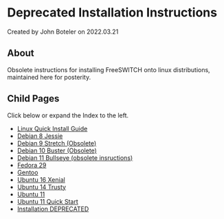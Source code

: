 
# Deprecated Installation Instructions 

 Created by  John Boteler on 2022.03.21

## About

Obsolete instructions for installing FreeSWITCH onto linux distributions, maintained here for posterity.

  
## Child Pages

Click below or expand the Index to the left.

* [Linux Quick Install Guide](./Linux-Quick-Install-Guide_1966854.mdx#download)
* [Debian 8 Jessie](./Debian-8-Jessie/index.mdx#about)
* [Debian 9 Stretch (Obsolete)](./15139022.mdx#about)
* [Debian 10 Buster (Obsolete)](./25460805.mdx#about)
* [Debian 11 Bullseye (obsolete insructions)](./61210850.mdx#about)
* [Fedora 29](./Fedora-29_17695908.mdx#about)
* [Gentoo](./Gentoo/index.mdx)
* [Ubuntu 16 Xenial](./Ubuntu-16-Xenial_10683647.mdx)
* [Ubuntu 14 Trusty](./Ubuntu-14-Trusty_10682782.mdx#about)
* [Ubuntu 11](./Ubuntu-11_9633808.mdx#about)
* [Ubuntu 11 Quick Start](./Ubuntu-11-Quick-Start_13173945.mdx#--)
* [Installation DEPRECATED](./Installation-DEPRECATED_3965540.mdx#errors)
  
  

